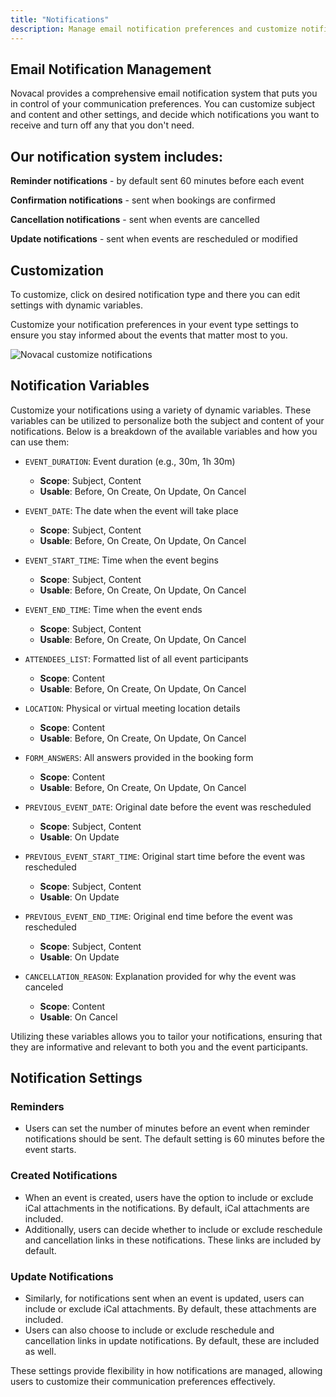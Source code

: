 ```yaml
---
title: "Notifications"
description: Manage email notification preferences and customize notification content for your event types.
---
```


## Email Notification Management

Novacal provides a comprehensive email notification system that puts you in control of your communication preferences. You can customize subject and content and other settings, and decide which notifications you want to receive and turn off any that you don't need.

## Our notification system includes:

**Reminder notifications** - by default sent 60 minutes before each event

**Confirmation notifications** - sent when bookings are confirmed

**Cancellation notifications** - sent when events are cancelled

**Update notifications** - sent when events are rescheduled or modified

## Customization

To customize, click on desired notification type and there you can edit settings with dynamic variables.

Customize your notification preferences in your event type settings to ensure you stay informed about the events that matter most to you.

<img
  src="/images/notification-before.png"
  alt="Novacal customize notifications"
/>

## Notification Variables

Customize your notifications using a variety of dynamic variables. These variables can be utilized to personalize both the subject and content of your notifications. Below is a breakdown of the available variables and how you can use them:

- `EVENT_DURATION`: Event duration (e.g., 30m, 1h 30m)

  - **Scope**: Subject, Content
  - **Usable**: Before, On Create, On Update, On Cancel

- `EVENT_DATE`: The date when the event will take place

  - **Scope**: Subject, Content
  - **Usable**: Before, On Create, On Update, On Cancel

- `EVENT_START_TIME`: Time when the event begins

  - **Scope**: Subject, Content
  - **Usable**: Before, On Create, On Update, On Cancel

- `EVENT_END_TIME`: Time when the event ends

  - **Scope**: Subject, Content
  - **Usable**: Before, On Create, On Update, On Cancel

- `ATTENDEES_LIST`: Formatted list of all event participants

  - **Scope**: Content
  - **Usable**: Before, On Create, On Update, On Cancel

- `LOCATION`: Physical or virtual meeting location details

  - **Scope**: Content
  - **Usable**: Before, On Create, On Update, On Cancel

- `FORM_ANSWERS`: All answers provided in the booking form

  - **Scope**: Content
  - **Usable**: Before, On Create, On Update, On Cancel

- `PREVIOUS_EVENT_DATE`: Original date before the event was rescheduled

  - **Scope**: Subject, Content
  - **Usable**: On Update

- `PREVIOUS_EVENT_START_TIME`: Original start time before the event was rescheduled

  - **Scope**: Subject, Content
  - **Usable**: On Update

- `PREVIOUS_EVENT_END_TIME`: Original end time before the event was rescheduled

  - **Scope**: Subject, Content
  - **Usable**: On Update

- `CANCELLATION_REASON`: Explanation provided for why the event was canceled
  - **Scope**: Content
  - **Usable**: On Cancel

Utilizing these variables allows you to tailor your notifications, ensuring that they are informative and relevant to both you and the event participants.

## Notification Settings

### Reminders

- Users can set the number of minutes before an event when reminder notifications should be sent. The default setting is 60 minutes before the event starts.

### Created Notifications

- When an event is created, users have the option to include or exclude iCal attachments in the notifications. By default, iCal attachments are included.
- Additionally, users can decide whether to include or exclude reschedule and cancellation links in these notifications. These links are included by default.

### Update Notifications

- Similarly, for notifications sent when an event is updated, users can include or exclude iCal attachments. By default, these attachments are included.
- Users can also choose to include or exclude reschedule and cancellation links in update notifications. By default, these are included as well.

These settings provide flexibility in how notifications are managed, allowing users to customize their communication preferences effectively.
